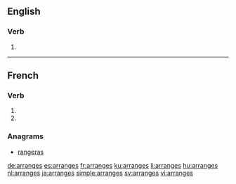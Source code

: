 {{also|arrangés}}
==English==

===Verb===
{{head|en}}

# {{en-third-person singular of|arrange}}

----

==French==

===Verb===
{{fr-verb-form}}

# {{conjugation of|arranger||2|s|pres|ind|lang=fr}}
# {{conjugation of|arranger||2|s|pres|sub|lang=fr}}

===Anagrams===
* [[rangeras#French|rangeras]]

[[de:arranges]]
[[es:arranges]]
[[fr:arranges]]
[[ku:arranges]]
[[li:arranges]]
[[hu:arranges]]
[[nl:arranges]]
[[ja:arranges]]
[[simple:arranges]]
[[sv:arranges]]
[[vi:arranges]]